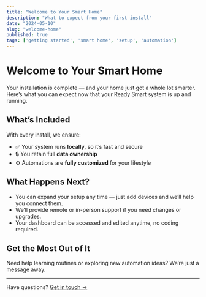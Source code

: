 ```yaml
---
title: "Welcome to Your Smart Home"
description: "What to expect from your first install"
date: "2024-05-10"
slug: "welcome-home"
published: true
tags: ['getting started', 'smart home', 'setup', 'automation']
---
```


# Welcome to Your Smart Home

Your installation is complete — and your home just got a whole lot smarter. Here’s what you can expect now that your Ready Smart system is up and running.

## What’s Included

With every install, we ensure:

- ✅ Your system runs **locally**, so it’s fast and secure
- 🔒 You retain full **data ownership**
- ⚙️ Automations are **fully customized** for your lifestyle

## What Happens Next?

- You can expand your setup any time — just add devices and we’ll help you connect them.
- We’ll provide remote or in-person support if you need changes or upgrades.
- Your dashboard can be accessed and edited anytime, no coding required.

## Get the Most Out of It

Need help learning routines or exploring new automation ideas? We’re just a message away.

---

Have questions? [Get in touch →](/contact)
